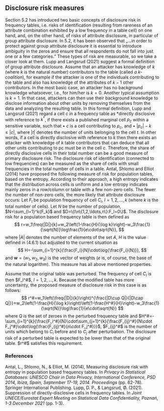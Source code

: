 ## Disclosure risk measures

Section 5.2 has introduced two basic concepts of disclosure risk in frequency tables, i.e. risks of identification (resulting from rareness of an attribute combination exhibited by a low frequency in a table cell) on one hand, and, on the other hand, of risks of attribute disclosure, in particular of group attribute disclosure. In 5.2, it has been observed that „…in order to protect against group attribute disclosure it is essential to introduce ambiguity in the zeros and ensure that all respondents do not fall into just one or a few categories.“ These types of risk are measurable, so we take a closer look at them.
Lupp and Langsrud (2021) suggest a formal definition of group attribute disclosure. Assume that an attacker has knowledge of $k$ (where $k$ is the natural number) contributors to the table (called *a $k$-coalition*), for example if the attacker is one of the individuals contributing to the table and also has knowledge of the attributes of $k-1$ other contributors. In the most basic case, an attacker has no background knowledge whatsoever, i.e., for him/her is $k=0$. Another typical assumption is $k=1$. In that case, attackers can then use their background knowledge to disclose information about other units by removing themselves from the data and analyzing the resulting table. In this formal definition, Lupp and Langsrud (2021) regard a cell $c$ in a frequency table as *directly disclosive with reference to $k^*$, if there exists a published marginal cell $p_c$ within a sensitive variable, such that
•	$c$ is a cell contributing to $p_c$, and
•	$|p_c|-k\le |c|$,
where $|t|$ denotes the number of units belonging to the cell $t$. In other words, if a cell is directly disclosive with reference to $k$ then there exists an attacker with knowledge of $k$ table contributors that can deduce that all other units contributing to pc must be in the cell $c$. Therefore, the share of directly disclosive cells in their total number can be a good measure of primary disclosure risk.
The disclosure risk of identification (connected to low frequencies) can be measured as the share of cells with small frequencies in the total number of cells in a table.
Antal, Shlomo and Elliot (2014) have proposed the following measure of risk for population tables, based on the entropy. According to their approach, a high entropy indicates that the distribution across cells is uniform and a low entropy indicates mainly zeros in a row/column or table with a few non-zero cells. The fewer the number of non-zero cells, the more likely that attribute disclosure occurs: Let $F_l$ be population frequency of cell $C_l$, $l=1,2,\ldots,k$ (where $k$ is the total number of cells). Let $N$ be the number of population, $N=\sum_{l=1}^k{F_k}$ and $D=\{l\n\{1,2,\ldots,n\}:F_l=0\}$. The disclosure risk for a population based frequency table is then defined as
$$
r=w_1\freq{|D|}{k}+w_2\left(1-\frac{H}{\log k}\right)-w_3\frac{1}{\sqrt{N}}\log\frac{1}{e\cdot\sqrt{N}},
$$
where $|A|$ denotes the number of elements of the set $A$, $H$ is the value defined in (4.6.1) but adjusted to the current situation as 
$$
H=-\sum_{i=1}^{k}{\frac{F_i}{N}\cdot\log{\frac{F_i}{N}}},
$$
and $\mathbf{w}=(w_1,w_2,w_3)$ is the vector of weights ($e$ is, of course, the base of the natural logarithm). This measure has all above mentioned properties.

Assume that the original table was perturbed. The frequency of cell $C_l$ is then $F_l^#$, $l=1,2,\ldots,k$. Because the modified table has more uncertainty, the proposed measure of disclosure risk in this case is as follows: 
$$
r^#=w_1\left(\freq{|D|}{k}\right)^{\frac{|D\cup Q|}{|D\cap Q|}}+w_2\left(1-\frac{H}{\log k}\right)\left(1-\frac{H^#}{H}\right)-w_3\frac{1}{\sqrt{N}}\log\frac{1}{e\cdot\sqrt{N}}
$$
where $Q$ is the set of zeroes in the perturbed frequency table and $H^#=-\sum_{i=1}^{k}{\frac{F_i^#}{N}\cdot\sum_{j=1}^{k}{\frac{F_{ij}^#}{N\cdot F_j^#}\cdot\log{\frac{F_{ij}^#}{n\cdot F_j^#}}}$, $F_{ij}^#$ is the number of units which belong to $C_i$ before and to $C_j$ after perturbation. The disclosure risk of a perturbed table is expected to be lower than that of the original table. $r^#$ satisfies this requirement.

### References
Antal, L., Shlomo, N., & Elliot, M. (2014), Measuring disclosure risk with entropy in population based frequency tables. In *Privacy in Statistical Databases: UNESCO Chair in Data Privacy, International Conference, PSD 2014, Ibiza, Spain, September 17-19, 2014. Proceedings* (pp. 62-78). Springer International Publishing.
Lupp, D. P., & Langsrud, Ø. (2021). Suppression of directly-disclosive cells in frequency tables. In *Joint UNECE/Eurostat Expert Meeting on Statistical Data Confidentiality, Poznań, 1-3 December 2021* (pp. 1-3).
